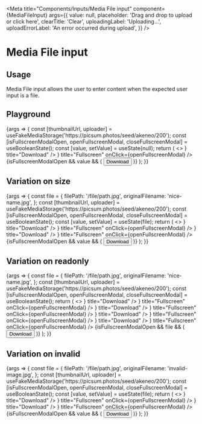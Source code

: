 
<Meta
  title="Components/Inputs/Media File input"
  component={MediaFileInput}
  args={{
    value: null,
    placeholder: 'Drag and drop to upload or click here',
    clearTitle: 'Clear',
    uploadingLabel: 'Uploading...',
    uploadErrorLabel: 'An error occurred during upload',
  }}
/>

# Media File input

## Usage

Media File input allows the user to enter content when the expected user input is a file.

## Playground

<Canvas>
  <Story name="Standard">
    {args => {
      const [thumbnailUrl, uploader] = useFakeMediaStorage('https://picsum.photos/seed/akeneo/200');
      const [isFullscreenModalOpen, openFullscreenModal, closeFullscreenModal] = useBooleanState();
      const [value, setValue] = useState(null);
      return (
        <>
          <MediaFileInput
            {...args}
            value={value}
            onChange={setValue}
            thumbnailUrl={thumbnailUrl}
            onChange={setValue}
            uploader={uploader}
          >
            <IconButton
              href={thumbnailUrl}
              target="_blank"
              download={thumbnailUrl}
              icon={<DownloadIcon />}
              title="Download"
            />
            <IconButton icon={<FullscreenIcon />} title="Fullscreen" onClick={openFullscreenModal} />
          </MediaFileInput>
          {isFullscreenModalOpen && value && (
            <FullscreenPreview title={value.originalFilename} src={thumbnailUrl} onClose={closeFullscreenModal}>
              <Button href={thumbnailUrl} ghost={true} level="tertiary" target="_blank" download={thumbnailUrl}>
                <DownloadIcon /> Download
              </Button>
            </FullscreenPreview>
          )}
        </>
      );
    }}
  </Story>
</Canvas>

<ArgsTable story="Standard" />

## Variation on size

<Canvas>
  <Story name="Size">
    {args => {
      const file = {
        filePath: '/file/path.jpg',
        originalFilename: 'nice-name.jpg',
      };
      const [thumbnailUrl, uploader] = useFakeMediaStorage('https://picsum.photos/seed/akeneo/200');
      const [isFullscreenModalOpen, openFullscreenModal, closeFullscreenModal] = useBooleanState();
      const [value, setValue] = useState(file);
      return (
        <>
          <MediaFileInput {...args} value={value} thumbnailUrl={thumbnailUrl} onChange={setValue} uploader={uploader}>
            <IconButton
              href={thumbnailUrl}
              target="_blank"
              download={thumbnailUrl}
              icon={<DownloadIcon />}
              title="Download"
            />
            <IconButton icon={<FullscreenIcon />} title="Fullscreen" onClick={openFullscreenModal} />
          </MediaFileInput>
          <MediaFileInput
            {...args}
            size="small"
            value={value}
            thumbnailUrl={thumbnailUrl}
            onChange={setValue}
            uploader={uploader}
          >
            <IconButton
              href={thumbnailUrl}
              target="_blank"
              download={thumbnailUrl}
              icon={<DownloadIcon />}
              title="Download"
            />
            <IconButton icon={<FullscreenIcon />} title="Fullscreen" onClick={openFullscreenModal} />
          </MediaFileInput>
          {isFullscreenModalOpen && value && (
            <FullscreenPreview title={value.originalFilename} src={thumbnailUrl} onClose={closeFullscreenModal}>
              <Button href={thumbnailUrl} ghost={true} level="tertiary" target="_blank" download={thumbnailUrl}>
                <DownloadIcon /> Download
              </Button>
            </FullscreenPreview>
          )}
        </>
      );
    }}
  </Story>
</Canvas>

## Variation on readonly

<Canvas>
  <Story name="Read only">
    {args => {
      const file = {
        filePath: '/file/path.jpg',
        originalFilename: 'nice-name.jpg',
      };
      const [thumbnailUrl, uploader] = useFakeMediaStorage('https://picsum.photos/seed/akeneo/200');
      const [isFullscreenModalOpen, openFullscreenModal, closeFullscreenModal] = useBooleanState();
      return (
        <>
          <MediaFileInput {...args} value={null} readOnly uploader={uploader} thumbnailUrl={thumbnailUrl}>
            <IconButton
              href={thumbnailUrl}
              target="_blank"
              download={thumbnailUrl}
              icon={<DownloadIcon />}
              title="Download"
            />
            <IconButton icon={<FullscreenIcon />} title="Fullscreen" onClick={openFullscreenModal} />
          </MediaFileInput>
          <MediaFileInput {...args} value={file} readOnly uploader={uploader} thumbnailUrl={thumbnailUrl}>
            <IconButton
              href={thumbnailUrl}
              target="_blank"
              download={thumbnailUrl}
              icon={<DownloadIcon />}
              title="Download"
            />
            <IconButton icon={<FullscreenIcon />} title="Fullscreen" onClick={openFullscreenModal} />
          </MediaFileInput>
          <MediaFileInput {...args} value={null} size="small" readOnly uploader={uploader} thumbnailUrl={thumbnailUrl}>
            <IconButton
              href={thumbnailUrl}
              target="_blank"
              download={thumbnailUrl}
              icon={<DownloadIcon />}
              title="Download"
            />
            <IconButton icon={<FullscreenIcon />} title="Fullscreen" onClick={openFullscreenModal} />
          </MediaFileInput>
          <MediaFileInput {...args} value={file} size="small" readOnly uploader={uploader} thumbnailUrl={thumbnailUrl}>
            <IconButton
              href={thumbnailUrl}
              target="_blank"
              download={thumbnailUrl}
              icon={<DownloadIcon />}
              title="Download"
            />
            <IconButton icon={<FullscreenIcon />} title="Fullscreen" onClick={openFullscreenModal} />
          </MediaFileInput>
          {isFullscreenModalOpen && file && (
            <FullscreenPreview title={file.originalFilename} src={thumbnailUrl} onClose={closeFullscreenModal}>
              <Button href={thumbnailUrl} ghost={true} level="tertiary" target="_blank" download={thumbnailUrl}>
                <DownloadIcon /> Download
              </Button>
            </FullscreenPreview>
          )}
        </>
      );
    }}
  </Story>
</Canvas>

## Variation on invalid

<Canvas>
  <Story name="Invalid">
    {args => {
      const file = {
        filePath: '/file/path.jpg',
        originalFilename: 'invalid-image.jpg',
      };
      const [thumbnailUrl, uploader] = useFakeMediaStorage('https://picsum.photos/seed/akeneo/200');
      const [isFullscreenModalOpen, openFullscreenModal, closeFullscreenModal] = useBooleanState();
      const [value, setValue] = useState(file);
      return (
        <>
          <MediaFileInput
            {...args}
            value={value}
            thumbnailUrl={thumbnailUrl}
            onChange={setValue}
            uploader={uploader}
            invalid={true}
          >
            <IconButton
              href={thumbnailUrl}
              target="_blank"
              download={thumbnailUrl}
              icon={<DownloadIcon />}
              title="Download"
            />
            <IconButton icon={<FullscreenIcon />} title="Fullscreen" onClick={openFullscreenModal} />
          </MediaFileInput>
          <MediaFileInput
            {...args}
            size="small"
            value={value}
            thumbnailUrl={thumbnailUrl}
            onChange={setValue}
            uploader={uploader}
            invalid={true}
          >
            <IconButton
              href={thumbnailUrl}
              target="_blank"
              download={thumbnailUrl}
              icon={<DownloadIcon />}
              title="Download"
            />
            <IconButton icon={<FullscreenIcon />} title="Fullscreen" onClick={openFullscreenModal} />
          </MediaFileInput>
          {isFullscreenModalOpen && value && (
            <FullscreenPreview title={value.originalFilename} src={thumbnailUrl} onClose={closeFullscreenModal}>
              <Button href={thumbnailUrl} ghost={true} level="tertiary" target="_blank" download={thumbnailUrl}>
                <DownloadIcon /> Download
              </Button>
            </FullscreenPreview>
          )}
        </>
      );
    }}
  </Story>
</Canvas>
